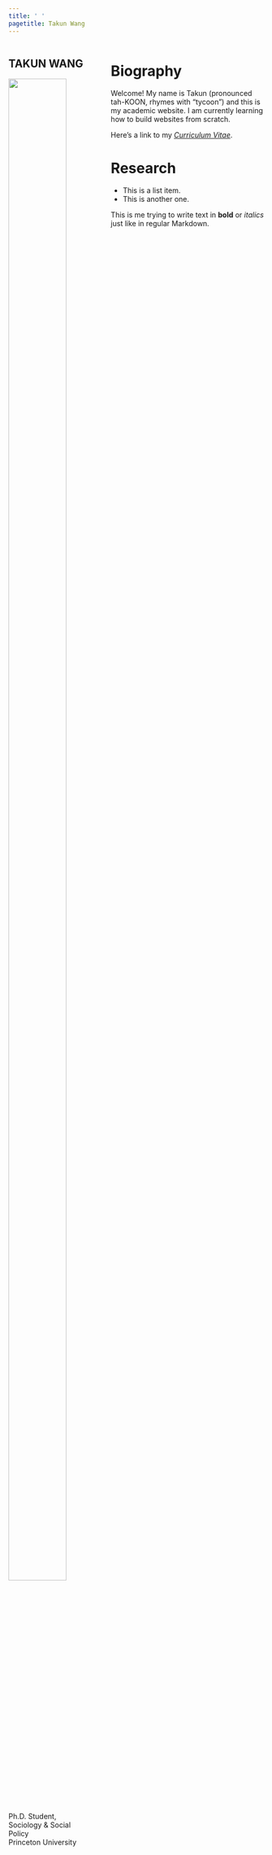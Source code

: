 ```yaml
---
title: ' '
pagetitle: Takun Wang
---
```


<style>
.column-left{
  float: left;
  width: 30%;
  text-align: left;
}
.column-center{
  display: inline-block;
  width: 10%;
  text-align: left;
}
.column-right{
  float: right;
  width: 60%;
  text-align: left;

}
</style>


<div class="column-left">

# TAKUN WANG

<img src="images/takun_2022.jpeg" style="width: 87%">

Ph.D. Student, Sociology & Social Policy  
Princeton University

</div>



<div class="column-center">
</div>



<div class="column-right">

# Biography

Welcome! My name is Takun (pronounced tah-KOON, rhymes with “tycoon”) and this is my academic website. I am currently learning how to build websites from scratch.

Here's a link to my [*Curriculum Vitae*](https://drive.google.com/file/d/1YKjheNhJ9ViEE0HNoPQ6EqBIXrAWeoRr/view?usp=sharing).


# Research

* This is a list item.
* This is another one.

This is me trying to write text in **bold** or *italics* just like in regular Markdown.

</div>